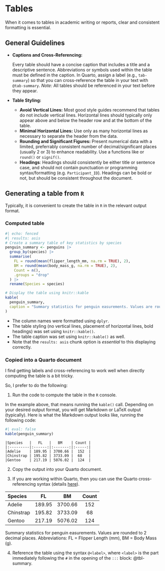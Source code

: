 # Tables {#sec-day5-tables}

When it comes to tables in academic writing or reports, clear and consistent formatting is essential.

## General Guidelines

- **Captions and Cross-Referencing:**

  Every table should have a concise caption that includes a title and a descriptive sentence. Abbreviations or symbols used within the table must be defined in the caption. In Quarto, assign a label (e.g., `tab-summary`) so that you can cross-reference the table in your text with `@tab-summary`.
  _Note:_ All tables should be referenced in your text before they appear.

- **Table Styling:**

  - **Avoid Vertical Lines:**
    Most good style guides recommend that tables do not include vertical lines. Horizontal lines should typically only appear above and below the header row and at the bottom of the table.
  - **Minimal Horizontal Lines:**
    Use only as many horizontal lines as necessary to separate the header from the data.
  - **Rounding and Significant Figures:**
    Present numerical data with a limited, preferrably consistent number of decimal/significant places (usually 2 or 3) to enhance readability. Use a functions like or `round()` or `signif()`.
  - **Headings**:
    Headings should consistently be either title or sentence case, and should not contain punctuation or programming syntax/formatting (e.g. `Participant_ID`). Headings can be bold or not, but should be consistent throughout the document.

## Generating a table from `R`

Typically, it is convenient to create the table in `R` in the relevant output format.

### Computed table

```r
#| echo: fenced
#| results: asis
# Create a summary table of key statistics by species
penguin_summary <- penguins |>
  group_by(species) |>
  summarise(
    FL = round(mean(flipper_length_mm, na.rm = TRUE), 2),
    BM = round(mean(body_mass_g, na.rm = TRUE), 2),
    Count = n(),
    .groups = "drop"
  ) |>
  rename(Species = species)

# Display the table using knitr::kable
kable(
  penguin_summary,
  caption = "Summary statistics for penguin easurements. Values are rounded to 2 decimal places. Abbreviations: FL = Flipper Length (mm), BM = Body Mass (g)."
)
```

- The column names were formatted using `dplyr`.
- The table styling (no vertical lines, placement of horizontal lines, bold headings) was set using `knitr::kable()`.
- The table caption was set using `knitr::kable()` as well.
- Note that the `results: asis` chunk option is *essential* to this displaying correctly.

### Copied into a Quarto document

I find getting labels and cross-referencing to work well when directly computing the table is a bit tricky.

So, I prefer to do the following:

1. Run the code to compute the table in the `R` console.

In the example above, that means running the `kable()` call.
Depending on your desired output format, you will get Markdown or LaTeX output (typically).
Here is what the Markdown output looks like, running the following code:

```r
#| eval: false
kable(penguin_summary)
```

```plaintext
|Species   |   FL   |   BM    | Count |
|:---------|:------:|:-------:|:-----:|
|Adelie    | 189.95 | 3700.66 |  152  |
|Chinstrap | 195.82 | 3733.09 |  68   |
|Gentoo    | 217.19 | 5076.02 |  124  |
```

2. Copy the output into your Quarto document.

3. If you are working within Quarto, then you can use the Quarto cross-referencing syntax (details [here](https://quarto.org/docs/authoring/cross-references.html)).


::: {#tbl-summary}

|Species   |   FL   |   BM    | Count |
|:---------|:------:|:-------:|:-----:|
|Adelie    | 189.95 | 3700.66 |  152  |
|Chinstrap | 195.82 | 3733.09 |  68   |
|Gentoo    | 217.19 | 5076.02 |  124  |

Summary statistics for penguin easurements. Values are rounded to 2 decimal places. Abbreviations: FL = Flipper Length (mm), BM = Body Mass (g).

:::

4. Reference the table using the syntax `@<label>`, where `<label>` is the part immediately following the `#` in the opening of the `:::` block: @tbl-summary.

